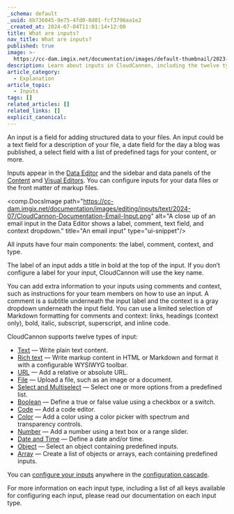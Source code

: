 ```yaml
---
_schema: default
_uuid: 6b736045-9e75-4fd0-8d01-fcf3796aa1e2
_created_at: 2024-07-04T11:01:14+12:00
title: What are inputs?
nav_title: What are inputs?
published: true
image: >-
  https://cc-dam.imgix.net/documentation/images/default-thumbnail/2023-Q4/CloudCannon-Documentation-Thumbnail.png
description: Learn about inputs in CloudCannon, including the twelve types of inputs.
article_category:
  - Explanation
article_topic:
  - Inputs
tags: []
related_articles: []
related_links: []
explicit_canonical:
---
```

An input is a field for adding structured data to your files. An input could be a text field for a description of your file, a date field for the day a blog was published, a select field with a list of predefined tags for your content, or more.

Inputs appear in the [Data Editor](/documentation/articles/the-data-editor/) and the sidebar and data panels of the [Content](/documentation/articles/the-content-editor/) and [Visual Editors](/documentation/articles/the-visual-editor/). You can configure inputs for your data files or the front matter of markup files.

<comp.DocsImage path="https://cc-dam.imgix.net/documentation/images/editing/inputs/text/2024-07/CloudCannon-Documentation-Email-Input.png" alt="A close up of an email input in the Data Editor shows a label, comment, text field, and context dropdown." title="An email input" type="ui-snippet"/>

All inputs have four main components: the label, comment, context, and type.

The label of an input adds a title in bold at the top of the input. If you don’t configure a label for your input, CloudCannon will use the key name.

You can add extra information to your inputs using comments and context, such as instructions for your team members on how to use an input. A comment is a subtitle underneath the input label and the context is a gray dropdown underneath the input field. You can use a limited selection of Markdown formatting for comments and context: links, headings (context only), bold, italic, subscript, superscript, and inline code.

CloudCannon supports twelve types of input:

* [Text](/documentation/articles/text-inputs/) — Write plain text content.
* [Rich text](/documentation/articles/rich-text-inputs/) — Write markup content in HTML or Markdown and format it with a configurable WYSIWYG toolbar.
* [URL](/documentation/articles/url-inputs/) — Add a relative or absolute URL.
* [File](/documentation/articles/file-inputs/) — Upload a file, such as an image or a document.
* [Select and Multiselect](/documentation/articles/select-and-multiselect-inputs/) — Select one or more options from a predefined list.
* [Boolean](/documentation/articles/boolean-inputs/) — Define a true or false value using a checkbox or a switch.
* [Code](/documentation/articles/code-inputs/) — Add a code editor.
* [Color](/documentation/articles/color-inputs/) — Add a color using a color picker with spectrum and transparency controls.
* [Number](/documentation/articles/number-inputs/) — Add a number using a text box or a range slider.
* [Date and Time](/documentation/articles/date-and-time-inputs/) — Define a date and/or time.
* [Object](/documentation/articles/object-inputs/) — Select an object containing predefined inputs.
* [Array](/documentation/articles/array-inputs/) — Create a list of objects or arrays, each containing predefined inputs.

You can [configure your inputs](/documentation/articles/configure-your-inputs/) anywhere in the [configuration cascade](/documentation/articles/using-the-configuration-cascade/).

For more information on each input type, including a list of all keys available for configuring each input, please read our documentation on each input type.